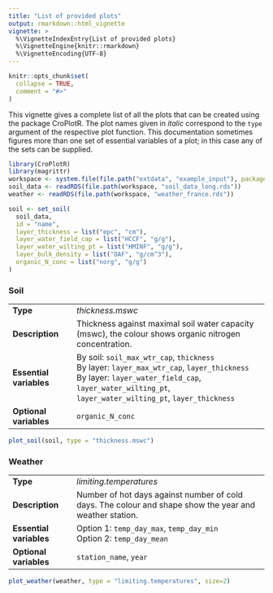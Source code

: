 ```yaml
---
title: "List of provided plots"
output: rmarkdown::html_vignette
vignette: >
  %\VignetteIndexEntry{List of provided plots}
  %\VignetteEngine{knitr::rmarkdown}
  %\VignetteEncoding{UTF-8}
---
```


```r
knitr::opts_chunk$set(
  collapse = TRUE,
  comment = "#>"
)
```

This vignette gives a complete list of all the plots that can be created using the package CroPlotR. The plot names given in *italic* correspond to the `type` argument of the respective plot function. This documentation sometimes figures more than one set of essential variables of a plot; in this case any of the sets can be supplied.

```r
library(CroPlotR)
library(magrittr)
workspace <- system.file(file.path("extdata", "example_input"), package = "CroPlotR")
soil_data <- readRDS(file.path(workspace, "soil_data_long.rds"))
weather <- readRDS(file.path(workspace, "weather_france.rds"))

soil <- set_soil(
  soil_data, 
  id = "name", 
  layer_thickness = list("epc", "cm"), 
  layer_water_field_cap = list("HCCF", "g/g"),
  layer_water_wilting_pt = list("HMINF", "g/g"), 
  layer_bulk_density = list("DAF", "g/cm^3"),
  organic_N_conc = list("norg", "g/g")
)
```

### Soil

<!-- Sadly, soil_max_wtr_cap doesn't abbreviate to mswc. However, I think it's more important to have the direct relation of `soil_max_wtr_cap` to `layer_max_wtr_cap`. -->
| |   |
|-|---|
|**Type**|*thickness.mswc*|
|**Description**|Thickness against maximal soil water capacity (mswc), the colour shows organic nitrogen concentration.
|**Essential variables**|By soil: `soil_max_wtr_cap`, `thickness` <br/> By layer: `layer_max_wtr_cap`, `layer_thickness` <br/>By layer: `layer_water_field_cap`, `layer_water_wilting_pt`, `layer_water_wilting_pt`, `layer_thickness`|
|**Optional variables**|`organic_N_conc`|
```r
plot_soil(soil, type = "thickness.mswc")
```


### Weather
| |   |
|-|---|
|**Type**|*limiting.temperatures*|
|**Description**|Number of hot days against number of cold days. The colour and shape show the year and weather station.
|**Essential variables**|Option 1: `temp_day_max`, `temp_day_min` <br/>Option 2: `temp_day_mean`|
|**Optional variables**|`station_name`, `year`|
```r
plot_weather(weather, type = "limiting.temperatures", size=2)
```

